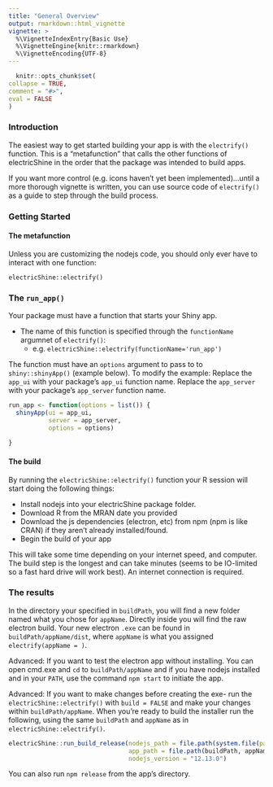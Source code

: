 ```yaml
---
title: "General Overview"
output: rmarkdown::html_vignette
vignette: >
  %\VignetteIndexEntry{Basic Use}
  %\VignetteEngine{knitr::rmarkdown}
  %\VignetteEncoding{UTF-8}
---
```

  
```r
  knitr::opts_chunk$set(
collapse = TRUE,
comment = "#>",
eval = FALSE
)
```


### Introduction
The easiest way to get started building your app is with the `electrify()` function. This is a "metafunction" that calls the other functions of electricShine in the order that the package was intended to build apps. 

If you want more control (e.g. icons haven't yet been implemented)...until a more thorough vignette is written, you can use source code of `electrify()` as a guide to step through the build process.


### Getting Started


#### The metafunction
Unless you are customizing the nodejs code, you should only ever have to interact with one function:

`electricShine::electrify()`

### The `run_app()`

Your package must have a function that starts your Shiny app.  

- The name of this function is specified through the `functionName` argumnet of `electrify()`:
  - e.g. `electricShine::electrify(functionName='run_app')`


The function must have an `options` argument to pass to to `shiny::shinyApp()` (example below).
To modify the example: Replace the `app_ui` with your package's `app_ui` function name. Replace the  `app_server` with your package's `app_server` function name. 


```r
run_app <- function(options = list()) {
  shinyApp(ui = app_ui,
           server = app_server,
           options = options) 
  
}
```



#### The build

By running the `electricShine::electrify()` function your R session will start doing the following things:

- Install nodejs into your electricShine package folder.
- Download R from the MRAN date you provided
- Download the js dependencies (electron, etc) from npm (npm is like CRAN) if they aren't already installed/found.
- Begin the build of your app

This will take some time depending on your internet speed, and computer. The build step is the longest and can take minutes (seems to be IO-limited so a fast hard drive will work best). An internet connection is required.

### The results

In the directory your specified in `buildPath`, you will find a new folder named what you chose for `appName`. Directly inside you will find the raw electron build. Your new electron `.exe` can be found in `buildPath/appName/dist`, where `appName` is what you assigned `electrify(appName = )`. 


Advanced: If you want to test the electron app without installing. You can open cmd.exe and `cd` to `buildPath/appName` and if you have nodejs installed and in your `PATH`, use the command `npm start` to initiate the app. 

Advanced: If you want to make changes before creating the exe- run the `electricShine::electrify()` with `build = FALSE` and make your changes within `buildPath/appName`. When you're ready to build the installer run the following, using the same `buildPath` and `appName` as in `electricShine::electrify()`.

```r
electricShine::run_build_release(nodejs_path = file.path(system.file(package = "electricShine"), "nodejs"),
                                 app_path = file.path(buildPath, appName),
                                 nodejs_version = "12.13.0")
```

You can also run `npm release` from the app's directory.







